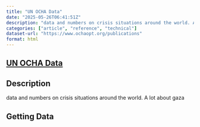 ```yaml
---
title: "UN OCHA Data"
date: "2025-05-26T06:41:51Z"
description: "data and numbers on crisis situations around the world. A lot about gaza"
categories: ["article", "reference", "technical"]
dataset-url: "https://www.ochaopt.org/publications"
format: html
---
```


## [UN OCHA Data](https://www.ochaopt.org/publications)

## Description

data and numbers on crisis situations around the world. A lot about gaza

## Getting Data

